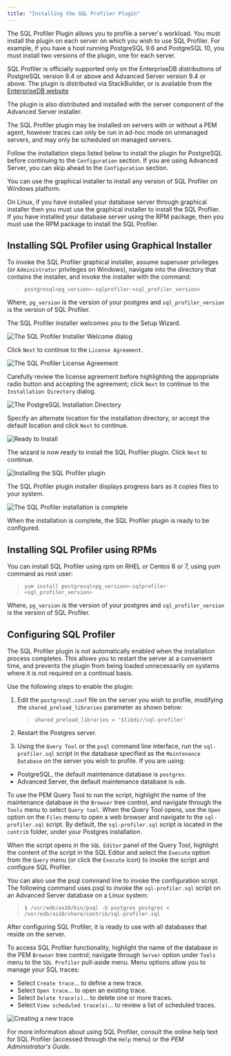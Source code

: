 ```yaml
---
title: "Installing the SQL Profiler Plugin"
---
```


<div id="installing_the_sql_profiler_plugin" class="registered_link"></div>




The SQL Profiler Plugin allows you to profile a server's workload. You must install the plugin on each server on which you wish to use SQL Profiler. For example, if you have a host running PostgreSQL 9.6 and PostgreSQL 10, you must install two versions of the plugin, one for each server.

SQL Profiler is officially supported only on the EnterpriseDB distributions of PostgreSQL version 9.4 or above and Advanced Server version 9.4 or above. The plugin is distributed via StackBuilder, or is available from the [EnterpriseDB website](https://www.enterprisedb.com/advanced-downloads)

The plugin is also distributed and installed with the server component of the Advanced Server installer.

The SQL Profiler plugin may be installed on servers with or without a PEM agent, however traces can only be run in ad-hoc mode on unmanaged servers, and may only be scheduled on managed servers.

Follow the installation steps listed below to install the plugin for PostgreSQL before continuing to the `Configuration` section. If you are using Advanced Server, you can skip ahead to the `Configuration` section.

You can use the graphical installer to install any version of SQL Profiler on Windows platform.

On Linux, if you have installed your database server through graphical installer then you must use the graphical installer to install the SQL Profiler. If you have installed your database server using the RPM package, then you must use the RPM package to install the SQL Profiler.

## Installing SQL Profiler using Graphical Installer



To invoke the SQL Profiler graphical installer, assume superuser privileges (or `Administrator` privileges on Windows), navigate into the directory that contains the installer, and invoke the installer with the command:

> `postgresql<pg_version>-sqlprofiler-<sql_profiler_version>`

Where, `pg_version` is the version of your postgres and `sql_profiler_version` is the version of SQL Profiler.

The SQL Profiler installer welcomes you to the Setup Wizard.

![*The SQL Profiler Installer Welcome dialog*](images/installing_pem_sql_profiler_plugin_welcome.png)

Click `Next` to continue to the `License Agreement`.

![*The SQL Profiler License Agreement*](images/setup_pem_server_on_same_host_license_agreement.png)

Carefully review the license agreement before highlighting the appropriate radio button and accepting the agreement; click `Next` to continue to the `Installation Directory` dialog.

![*The PostgreSQL Installation Directory*](images/installing_pem_sql_profiler_plugin_installation_directory.png)

Specify an alternate location for the installation directory, or accept the default location and click `Next` to continue.

![*Ready to Install*](images/installing_pem_sql_plugin_ready_to_install.png)

The wizard is now ready to install the SQL Profiler plugin. Click `Next` to continue.

![*Installing the SQL Profiler plugin*](images/installing_pem_sql_profiler_plugin_in_progress.png)

The SQL Profiler plugin installer displays progress bars as it copies files to your system.

![*The SQL Profiler installation is complete*](images/installing_pem_sql_profiler_plugin_complete.png)

When the installation is complete, the SQL Profiler plugin is ready to be configured.

## Installing SQL Profiler using RPMs



You can install SQL Profiler using rpm on RHEL or Centos 6 or 7, using yum command as root user:

> `yum install postgresql<pg_version>-sqlprofiler-<sql_profiler_version>`

Where, `pg_version` is the version of your postgres and `sql_profiler_version` is the version of SQL Profiler.

## Configuring SQL Profiler



The SQL Profiler plugin is not automatically enabled when the installation process completes. This allows you to restart the server at a convenient time, and prevents the plugin from being loaded unnecessarily on systems where it is not required on a continual basis.

Use the following steps to enable the plugin:

1.  Edit the `postgresql.conf` file on the server you wish to profile, modifying the `shared_preload_libraries` parameter as shown below:

    > `shared_preload_libraries = '$libdir/sql-profiler'`

2.  Restart the Postgres server.

3.  Using the `Query Tool` or the `psql` command line interface, run the `sql-profiler.sql` script in the database specified as the `Maintenance Database` on the server you wish to profile. If you are using:

-   PostgreSQL, the default maintenance database is `postgres`.
-   Advanced Server, the default maintenance database is `edb`.

To use the PEM Query Tool to run the script, highlight the name of the maintenance database in the `Browser` tree control, and navigate through the `Tools` menu to select `Query tool`. When the Query Tool opens, use the `Open` option on the `Files` menu to open a web browser and navigate to the `sql-profiler.sql` script. By default, the `sql-profiler.sql` script is located in the `contrib` folder, under your Postgres installation.

When the script opens in the `SQL Editor` panel of the Query Tool, highlight the content of the script in the SQL Editor and select the `Execute` option from the `Query` menu (or click the `Execute` icon) to invoke the script and configure SQL Profiler.

You can also use the psql command line to invoke the configuration script. The following command uses psql to invoke the `sql-profiler.sql` script on an Advanced Server database on a Linux system:

> `$ /usr/edb/as10/bin/psql -U postgres postgres <`  
> `/usr/edb/as10/share/contrib/sql-profiler.sql`

After configuring SQL Profiler, it is ready to use with all databases that reside on the server.

To access SQL Profiler functionality, highlight the name of the database in the PEM `Browser` tree control; navigate through `Server` option under `Tools` menu to the `SQL Profiler` pull-aside menu. Menu options allow you to manage your SQL traces:

-   Select `Create trace`… to define a new trace.
-   Select `Open trace`… to open an existing trace.
-   Select `Delete trace(s)`… to delete one or more traces.
-   Select `View scheduled trace(s)`… to review a list of scheduled traces.

![*Creating a new trace*](images/configuring_pem_sql_profiler_plugin_create_trace.png)

For more information about using SQL Profiler, consult the online help text for SQL Profiler (accessed through the `Help` menu) or the *PEM Administrator's Guide*.
